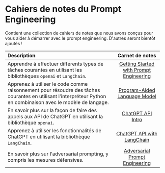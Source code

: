 # Cahiers de notes du Prompt Engineering
Contient une collection de cahiers de notes que nous avons conçus pour vous aider à démarrer avec le prompt engineering. D'autres seront bientôt ajoutés !

| Description   | Carnet de notes   | 
| :------------ | :---------: | 
|Apprendre à effectuer différents types de tâches courantes en utilisant les bibliothèques `openai` et `LangChain`.|[Getting Started with Prompt Engineering](https://github.com/dair-ai/Prompt-Engineering-Guide/blob/main/notebooks/pe-lecture.ipynb)|
|Apprenez à utiliser le code comme raisonnement pour résoudre des tâches courantes en utilisant l'interpréteur Python en combinaison avec le modèle de langage.|[Program-Aided Language Model](https://github.com/dair-ai/Prompt-Engineering-Guide/blob/main/notebooks/pe-pal.ipynb)|
|En savoir plus sur la façon de faire des appels aux API de ChatGPT en utilisant la bibliothèque `openai`.|[ChatGPT API Intro](https://github.com/dair-ai/Prompt-Engineering-Guide/blob/main/notebooks/pe-chatgpt-intro.ipynb)|
|Apprenez à utiliser les fonctionnalités de ChatGPT en utilisant la bibliothèque `LangChain`. |[ChatGPT API with LangChain](https://github.com/dair-ai/Prompt-Engineering-Guide/blob/main/notebooks/pe-chatgpt-langchain.ipynb)|
|En savoir plus sur l'adversarial prompting, y compris les mesures défensives.|[Adversarial Prompt Engineering](https://github.com/dair-ai/Prompt-Engineering-Guide/blob/main/notebooks/pe-chatgpt-adversarial.ipynb)|
